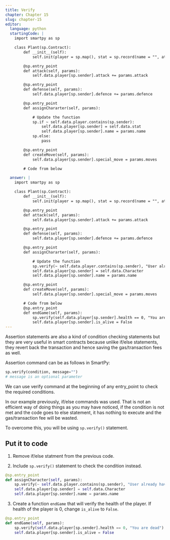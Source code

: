 ```yaml
---
title: Verify
chapter: Chapter 15
slug: chapter-15
editor:
  language: python
  startingCode: |
    import smartpy as sp

    class Plant(sp.Contract):
        def __init__(self):
            self.init(player = sp.map(), stat = sp.record(name = "", attack = sp.int(10), defence = sp.int(10), health = sp.int(100), growth_rate = sp.int(10), is_alive = True, special_moves = []))

        @sp.entry_point
        def attack(self, params):
            self.data.player[sp.sender].attack += params.attack

        @sp.entry_point
        def defense(self, params):
            self.data.player[sp.sender].defence += params.defence

        @sp.entry_point
        def assignChararter(self, params):

            # Update the function
            sp.if ~ self.data.player.contains(sp.sender):
                self.data.player[sp.sender] = self.data.stat
                self.data.player[sp.sender].name = params.name
            sp.else:
                pass

        @sp.entry_point
        def createMove(self, params):
            self.data.player[sp.sender].special_move = params.moves

        # Code from below

  answer: |  
    import smartpy as sp

    class Plant(sp.Contract):
        def __init__(self):
            self.init(player = sp.map(), stat = sp.record(name = "", attack = sp.int(10), defence = sp.int(10), health = sp.int(100), growth_rate = sp.int(10), is_alive = True, special_moves = []))

        @sp.entry_point
        def attack(self, params):
            self.data.player[sp.sender].attack += params.attack

        @sp.entry_point
        def defense(self, params):
            self.data.player[sp.sender].defence += params.defence

        @sp.entry_point
        def assignChararter(self, params):

            # Update the function
            sp.verify(~ self.data.player.contains(sp.sender), "User already have a character")
            self.data.player[sp.sender] = self.data.Character
            self.data.player[sp.sender].name = params.name

        @sp.entry_point
        def createMove(self, params):
            self.data.player[sp.sender].special_move = params.moves

        # Code from below
        @sp.entry_point
        def endGame(self, params):
            sp.verify(self.data.player[sp.sender].health == 0, "You are not dead")
            self.data.player[sp.sender].is_alive = False
---
```


Assertion statements are also a kind of condition checking statements but they are very useful in smart contracts because unlike if/else statements, they revert back the transaction and hence saving the gas/transaction fees as well.

Assertion command can be as follows in SmartPy: 
```python
sp.verify(condition, message="")
# message is an optional parameter
``` 

We can use verify command at the beginning of any entry_point to check the required conditions. 

In our example previously, if/else commands was used. That is not an efficient way of doing things as you may have noticed, if the condition is not met and the code goes to else statement, it has nothing to execute and the gas/transaction fee will be wasted. 

To overcome this, you will be using `sp.verify()` statement.

## Put it to code

1) Remove if/else statment from the previous code.

2) Include `sp.verify()` statement to check the condition instead.

```python
@sp.entry_point
def assignCharacter(self, params):
    sp.verify(~ self.data.player.contains(sp.sender), "User already have a character")
    self.data.player[sp.sender] = self.data.Character
    self.data.player[sp.sender].name = params.name
```

3) Create a function `endGame` that will verify the health of the player. If health of the player is 0, change `is_alive` to `False`.

```python
@sp.entry_point
def endGame(self, params):
    sp.verify(self.data.player[sp.sender].health == 0, "You are dead")
    self.data.player[sp.sender].is_alive = False
```